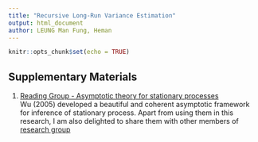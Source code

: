 ```yaml
---
title: "Recursive Long-Run Variance Estimation"
output: html_document
author: LEUNG Man Fung, Heman
---
```


```r
knitr::opts_chunk$set(echo = TRUE)
```

## Supplementary Materials
1. [Reading Group - Asymptotic theory for stationary processes](Reading Group - Asymptotic theory for stationary processes.pdf)  
Wu (2005) developed a beautiful and coherent asymptotic framework for inference of stationary process. Apart from using them in this research, I am also delighted to share them with other members of [research group](https://sites.google.com/site/kwchankeith/e-learning/reading-group)  
